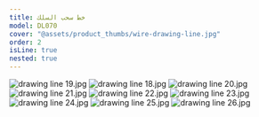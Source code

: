 ```yaml
---
title: خط سحب السلك
model: DL070
cover: "@assets/product_thumbs/wire-drawing-line.jpg"
order: 2
isLine: true
nested: true
---
```



<ProductTabs />

![drawing line 19.jpg](@assets/article_images/wire-drawing-line/drawing-line-19.jpg)
![drawing line 18.jpg](@assets/article_images/wire-drawing-line/drawing-line-18.jpg)
![drawing line 20.jpg](@assets/article_images/wire-drawing-line/drawing-line-20.jpg)
![drawing line 21.jpg](@assets/article_images/wire-drawing-line/drawing-line-21.jpg)
![drawing line 22.jpg](@assets/article_images/wire-drawing-line/drawing-line-22.jpg)
![drawing line 23.jpg](@assets/article_images/wire-drawing-line/drawing-line-23.jpg)
![drawing line 24.jpg](@assets/article_images/wire-drawing-line/drawing-line-24.jpg)
![drawing line 25.jpg](@assets/article_images/wire-drawing-line/drawing-line-25.jpg)
![drawing line 26.jpg](@assets/article_images/wire-drawing-line/drawing-line-26.jpg)
